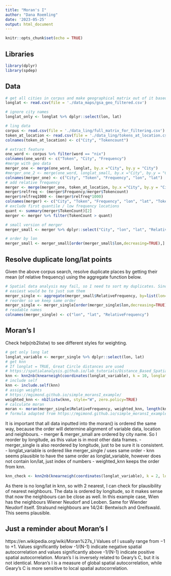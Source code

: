 ```yaml
---
title: "Moran's I"
author: "Dana Roemling"
date: '2023-05-25'
output: html_document
---
```


```r
knitr::opts_chunk$set(echo = TRUE)
```

## Libraries

```r
library(dplyr)
library(spdep)
```

## Data 

```r
# get all cities in corpus and make geographical matrix out of it based on distance.
longlat <- read.csv(file = './data_maps/gsa_geo_filtered.csv')

# ignore city names
longlat_only <- longlat %>% dplyr::select(lon, lat)

# ling data
corpus <- read.csv(file = './data_ling/full_matrix_for_filtering.csv') 
token_at_location <- read.csv(file = './data_ling/tokens_at_location.csv')
colnames(token_at_location) <- c("City", "Tokencount") 

# extract feature
one_word <- corpus %>% filter(word == "nix")
colnames(one_word) <- c("Token", "City", "Frequency")
#merge with geo data
merger_one <- merge(one_word, longlat, by.x ="City", by.y = "City")
#merger_one_2 <- merge(one_word, longlat_small, by.x ="City", by.y = "City")
colnames(merger_one) <- c("City", "Token", "Frequency", "lon", "lat")
# add relative frequency
merger <- merge(merger_one, token_at_location, by.x ="City", by.y = "City")
merger$relfreq <- (merger$Frequency/merger$Tokencount)
merger$relfreq1000 <- (merger$relfreq*1000)
colnames(merger) <- c("City", "Token", "Frequency", "lon", "lat", "TokenCount", "RelativeFrequency", "RelativeFrequencyThousand")
# exclude first quantile / low frequency locations
quant <- summary(merger$TokenCount)[2]
merger <- merger %>% filter(TokenCount > quant)

# small version of merger
merger_small <- merger %>% dplyr::select("City", "lon", "lat", "RelativeFrequency")

# order by lon
merger_small <- merger_small[order(merger_small$lon,decreasing=TRUE),]
```

## Resolve duplicate long/lat points

Given the above corpus search, resolve duplicate places by getting their mean (of relative frequency) using the aggregate function below.

```r
# Spatial data analysis may fail, so I need to sort my duplicates. Since they are at the same location,
# easiest would be to just sum them
merger_single <- aggregate(merger_small$RelativeFrequency, by=list(lon=merger_small$lon, lat=merger_small$lat), FUN=mean)
# reorder so we keep same order
merger_single <- merger_single[order(merger_single$lon,decreasing=TRUE),]
# readable names
colnames(merger_single) <- c("lon", "lat", "RelativeFrequency")
```

## Moran's I

Check help(nb2listw) to see different styles for weighting. 

```r
# get only long lat
longlat_variable <- merger_single %>% dplyr::select(lon, lat)
# get knn
# If longlat = TRUE, Great Circle distances are used
# https://spatialanalysis.github.io/lab_tutorials/Distance_Based_Spatial_Weights.html
knn <- knn2nb(knearneigh(coordinates(longlat_variable), k = 10, longlat = TRUE))
# include self
knn <- include.self(knn)
# assign weights
# https://mgimond.github.io/simple_moransI_example/
weighted_knn <- nb2listw(knn, style="W", zero.policy=TRUE)
# calculate moran
moran <- moran(merger_single$RelativeFrequency, weighted_knn, length(knn), Szero(weighted_knn))[1]
# formula adapted from https://mgimond.github.io/simple_moransI_example/
```

It is important that all data inputted into the moran() is ordered the same way, because the order will determine alignment of variable data, location and neighbours. 
- merger & merger_small are ordered by city name. So I reorder by longitude, as this value is in most other data frames.
- merger_single is also reordered by longitude, just to be sure it is consistent. 
- longlat_variable is ordered like merger_single / uses same order
- knn seems plausible to have the same order as longlat_variable, however does not contain lon/lat, just index of numbers
- weighted_knn keeps the order from knn. 


```r
knn_check <- knn2nb(knearneigh(coordinates(longlat_variable), k = 2, longlat = TRUE))
```

As there is no long/lat in knn, so with 2 nearest, I can check for plausibility of nearest neighbours. 
The data is ordered by longitude, so it makes sense that now the neighbours can be close as well.
In this example case, Wien has the neighbours Wiener Neudorf and Leoben. Same for Wiender Neudorf itself. Stralsund neighbours are 14/24: Bentwisch and Greifswald. This seems plausible. 


## Just a reminder about Moran's I

https://en.wikipedia.org/wiki/Moran%27s_I
Values of I usually range from −1 to +1. Values significantly below -1/(N-1) indicate negative spatial autocorrelation and values significantly above -1/(N-1) indicate positive spatial autocorrelation.
Moran's I is inversely related to Geary's C, but it is not identical. Moran's I is a measure of global spatial autocorrelation, while Geary's C is more sensitive to local spatial autocorrelation.




